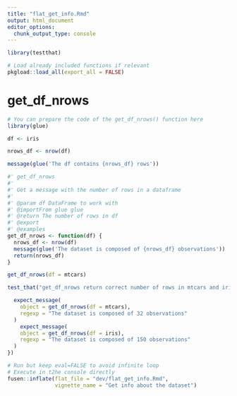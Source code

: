 ```yaml
---
title: "flat_get_info.Rmd"
output: html_document
editor_options: 
  chunk_output_type: console
---
```


```r
library(testthat)
```

<!--
 You need to run the 'description' chunk in the '0-dev_history.Rmd' file before continuing your code there.
-->

```r
# Load already included functions if relevant
pkgload::load_all(export_all = FALSE)
```

# get_df_nrows
    
```r
# You can prepare the code of the get_df_nrows() function here
library(glue)

df <- iris

nrows_df <- nrow(df)

message(glue('The df contains {nrows_df} rows'))

```
  
```r
#' get_df_nrows 
#' 
#' Get a message with the number of rows in a dataframe
#' 
#' @param df DataFrame to work with
#' @importFrom glue glue
#' @return The number of rows in df
#' @export
#' @examples
get_df_nrows <- function(df) {
  nrows_df <- nrow(df)
  message(glue('The dataset is composed of {nrows_df} observations'))
  return(nrows_df)
}
```
  
```r
get_df_nrows(df = mtcars)
```
  
```r
test_that("get_df_nrows return correct number of rows in mtcars and iris data", {

  expect_message(
    object = get_df_nrows(df = mtcars),
    regexp = "The dataset is composed of 32 observations"
  )
    expect_message(
    object = get_df_nrows(df = iris),
    regexp = "The dataset is composed of 150 observations"
  )
})

```
  

```r
# Run but keep eval=FALSE to avoid infinite loop
# Execute in t2he console directly
fusen::inflate(flat_file = "dev/flat_get_info.Rmd",
               vignette_name = "Get info about the dataset")
```



